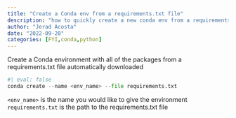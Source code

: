```yaml
---
title: "Create a Conda env from a requirements.txt file"
description: "how to quickly create a new conda env from a requirements.tct file"
author: "Jerad Acosta"
date: "2022-09-20"
categories: [FYI,conda,python]
---
```


Create a Conda environment with all of the packages from a requirements.txt file automatically downloaded
```python
#| eval: false
conda create --name <env_name> --file requirements.txt
```

`<env_name>` is the name you would like to give the environment <br>
`requirements.txt` is the path to the requirements.txt file <br>